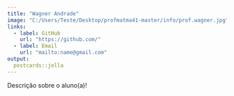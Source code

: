 ```yaml
---
title: "Wagner Andrade"
image: "C:/Users/Teste/Desktop/profmatma41-master/info/prof.wagner.jpg"
links:
  - label: GitHub
    url: "https://github.com/"
  - label: Email
    url: "mailto:name@gmail.com"
output:
  postcards::jolla
---
```

 
Descrição sobre o aluno(a)!
